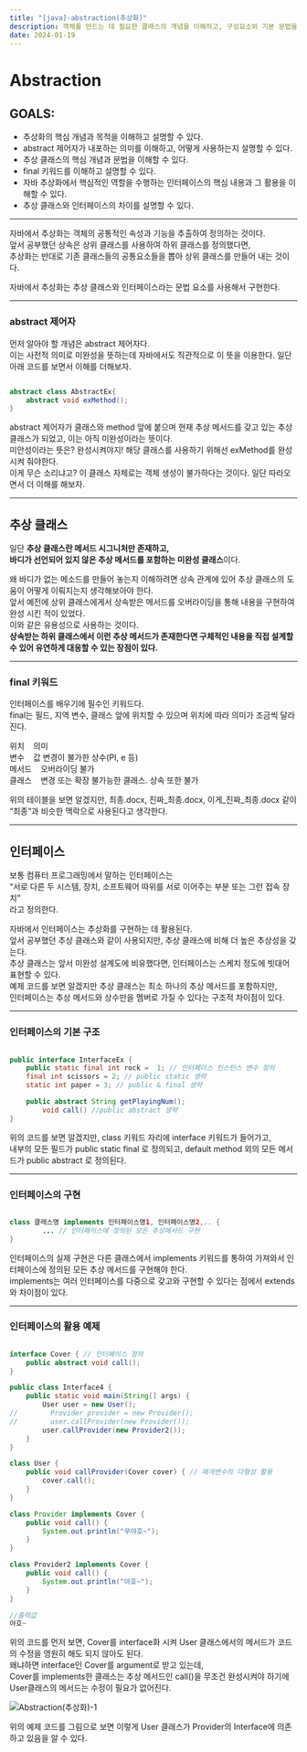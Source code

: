 ```yaml
---
title: "[java]-abstraction(추상화)"
description: 객체를 만드는 데 필요한 클래스의 개념을 이해하고, 구성요소와 기본 문법을 설명할 수 있다.
date: 2024-01-19
---
```




# Abstraction

## GOALS:

- 추상화의 핵심 개념과 목적을 이해하고 설명할 수 있다.
- abstract 제어자가 내포하는 의미를 이해하고, 어떻게 사용하는지 설명할 수 있다.
- 추상 클래스의 핵심 개념과 문법을 이해할 수 있다.
- final 키워드를 이해하고 설명할 수 있다.
- 자바 추상화에서 핵심적인 역할을 수행하는 인터페이스의 핵심 내용과 그 활용을 이해할 수 있다.
- 추상 클래스와 인터페이스의 차이를 설명할 수 있다.

---

 자바에서 추상화는 객체의 공통적인 속성과 기능을 추출하여 정의하는 것이다.  
 앞서 공부했던 상속은 상위 클래스를 사용하여 하위 클래스를 정의했다면,  
 추상화는 반대로 기존 클래스들의 공통요소들을 뽑아 상위 클래스를 만들어 내는 것이다.

 자바에서 추상화는 추상 클래스와 인터페이스라는 문법 요소를 사용해서 구현한다.

---

### abstract 제어자

먼저 알아야 할 개념은 abstract 제어자다.  
이는 사전적 의미로 미완성을 뜻하는데 자바에서도 직관적으로 이 뜻을 이용한다. 
일단 아래 코드를 보면서 이해를 더해보자.

```java

abstract class AbstractEx{
	abstract void exMethod();
}

```

abstract 제어자가 클래스와 method 앞에 붙으며 현재 추상 메서드를 갖고 있는 추상 클래스가 되었고, 이는 아직 미완성이라는 뜻이다.  
미안성이라는 뜻은? 완성시켜야지! 해당 클래스를 사용하기 위해선 exMethod를 완성시켜 줘야한다.  
이게 무슨 소리냐고? 이 클래스 자체로는 객체 생성이 불가하다는 것이다. 일단 따라오면서 더 이해를 해보자.

---

## 추상 클래스

일단 **추상 클래스란 메서드 시그니처만 존재하고,  
바디가 선언되어 있지 않은 추상 메서드를 포함하는 미완성 클래스**이다.

왜 바디가 없는 메소드를 만들어 놓는지 이해하려면 상속 관계에 있어 추상 클래스의 도움이 어떻게 이뤄지는지 생각해보아야 한다.  
앞서 예전에 상위 클래스에게서 상속받은 메서드를 오버라이딩을 통해 내용을 구현하여 완성 시킨 적이 있었다.  
이와 같은 유용성으로 사용하는 것이다.  
**상속받는 하위 클래스에서 이런 추상 메서드가 존재한다면 구체적인 내용을 직접 설계할 수 있어 유연하게 대응할 수 있는 장점이 있다.**

---

### final 키워드

인터페이스를 배우기에 필수인 키워드다.  
final는 필드, 지역 변수, 클래스 앞에 위치할 수 있으며 위치에 따라 의미가 조금씩 달라진다.

위치 &nbsp;&nbsp; 의미<br/>
변수 &nbsp;&nbsp; 값 변경이 불가한 상수(PI, e 등)<br/>
메서드 &nbsp;&nbsp; 오버라이딩 불가<br/>
클래스 &nbsp;&nbsp; 변경 또는 확장 불가능한 클래스. 상속 또한 불가<br/>

위의 테이블을 보면 알겠지만, 최종.docx, 진짜_최종.docx, 이게_진짜_최종.docx 같이 “최종”과 비슷한 맥락으로 사용된다고 생각한다.

---

## 인터페이스

 보통 컴퓨터 프로그래밍에서 말하는 인터페이스는  
 “서로 다른 두 시스템, 장치, 소프트웨어 따위를 서로 이어주는 부분 또는 그런 접속 장치”  
 라고 정의한다.

 자바에서 인터페이스는 추상화를 구현하는 데 활용된다.  
 앞서 공부했던 추상 클래스와 같이 사용되지만, 추상 클래스에 비해 더 높은 추상성을 갖는다.  
 추상 클래스는 앞서 미완성 설계도에 비유했다면, 인터페이스는 스케치 정도에 빗대어 표현할 수 있다.  
 예제 코드를 보면 알겠지만 추상 클래스는 최소 하나의 추상 메서드를 포함하지만,  
 인터페이스는 추상 메서드와 상수만을 멤버로 가질 수 있다는 구조적 차이점이 있다.

---

### 인터페이스의 기본 구조

```java

public interface InterfaceEx {
    public static final int rock =  1; // 인터페이스 인스턴스 변수 정의
    final int scissors = 2; // public static 생략
    static int paper = 3; // public & final 생략

    public abstract String getPlayingNum();
		void call() //public abstract 생략 
}

```

 위의 코드를 보면 알겠지만, class 키워드 자리에 interface 키워드가 들어가고,  
 내부의 모든 필드가 public static final 로 정의되고, default method 외의 모든 메서드가 public abstract 로 정의된다.

---

### 인터페이스의 구현

```java

class 클래스명 implements 인터페이스명1, 인터페이스명2,.. {
		... // 인터페이스에 정의된 모든 추상메서드 구현
}

```

 인터페이스의 실제 구현은 다른 클래스에서 implements 키워드를 통하여 가져와서 인터페이스에 정의된 모든 추상 메서드를 구현해야 한다.  
 implements는 여러 인터페이스를 다중으로 갖고와 구현할 수 있다는 점에서 extends와 차이점이 있다.

---

### 인터페이스의 활용 예제

```java

interface Cover { // 인터페이스 정의
    public abstract void call();
}

public class Interface4 {
    public static void main(String[] args) {
        User user = new User();
//        Provider provider = new Provider();
//        user.callProvider(new Provider());
        user.callProvider(new Provider2());
    }
}

class User {
    public void callProvider(Cover cover) { // 매개변수의 다형성 활용
        cover.call();
    }
}

class Provider implements Cover {
    public void call() {
        System.out.println("무야호~");
    }
}

class Provider2 implements Cover {
    public void call() {
        System.out.println("야호~");
    }
}

//출력값
야호~

```

  위의 코드를 먼저 보면, Cover를 interface화 시켜 User 클래스에서의 메서드가 코드의 수정을 영원히 해도 되지 않아도 된다.  
  왜냐하면 interface인 Cover를 argument로 받고 있는데,  
  Cover를 implements한 클래스는 추상 메서드인 call()을 무조건 완성시켜야 하기에 User클래스의 메서드는 수정이 필요가 없어진다.  

![Abstraction(추상화)-1](https://github.com/Sniij/chomanki.com/blob/main/content/blog/java-oop-abstraction/abstraction-1.png?raw=true)

 위의 예제 코드를 그림으로 보면 이렇게 User 클래스가 Provider의 Interface에 의존하고 있음을 알 수 있다.